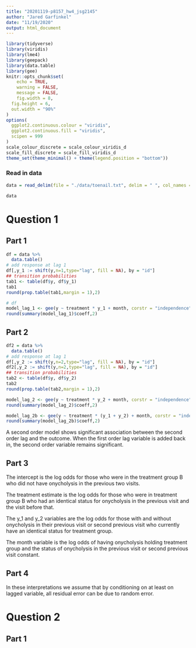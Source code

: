 ```yaml
---
title: "20201119-p8157_hw4_jsg2145"
author: "Jared Garfinkel"
date: "11/19/2020"
output: html_document
---
```


```r
library(tidyverse)
library(viridis)
library(lme4)
library(geepack)
library(data.table)
library(gee)
knitr::opts_chunk$set(
	echo = TRUE,
	warning = FALSE,
	message = FALSE,
	fig.width = 8, 
  fig.height = 6,
  out.width = "90%"
)
options(
  ggplot2.continuous.colour = "viridis",
  ggplot2.continuous.fill = "viridis",
  scipen = 999
)
scale_colour_discrete = scale_colour_viridis_d
scale_fill_discrete = scale_fill_viridis_d
theme_set(theme_minimal() + theme(legend.position = "bottom"))
```

### Read in data

```r
data = read_delim(file = "./data/toenail.txt", delim = " ", col_names = c("id", "y", "treatment", "month", "visit"), skip = 1)

data
```

# Question 1

## Part 1

```r
df = data %>% 
  data.table()
# add response at lag 1 
df[,y_1 := shift(y,n=1,type="lag", fill = NA), by = "id"]
## transition probabilities 
tab1 <- table(df$y, df$y_1)
tab1
round(prop.table(tab1,margin = 1),2)
```

```r
# df
model_lag_1 <- gee(y ~ treatment * y_1 + month, corstr = "independence", family = binomial("logit"), id = id, data = df)
round(summary(model_lag_1)$coeff,2)
```
## Part 2

```r
df2 = data %>% 
  data.table()
# add response at lag 1 
df[,y_2 := shift(y,n=2,type="lag", fill = NA), by = "id"]
df2[,y_2 := shift(y,n=2,type="lag", fill = NA), by = "id"]
## transition probabilities 
tab2 <- table(df$y, df$y_2)
tab2
round(prop.table(tab2,margin = 1),2)
```

```r
model_lag_2 <- gee(y ~ treatment * y_2 + month, corstr = "independence", family = binomial("logit"), id = id, data = df2)
round(summary(model_lag_2)$coeff,2)
```

```r
model_lag_2b <- gee(y ~ treatment * (y_1 + y_2) + month, corstr = "independence", family = binomial("logit"), id = id, data = df)
round(summary(model_lag_2b)$coeff,2)
```

A second order model shows significant association between the second order lag and the outcome. When the first order lag variable is added back in, the second order variable remains significant.

## Part 3

The intercept is the log odds for those who were in the treatment group B who did not have onycholysis in the previous two visits.

The treatment estimate is the log odds for those who were in treatment group B who had an identical status for onycholysis in the previous visit and the visit before that.

The y_1 and y_2 variables are the log odds for those with and without onycholysis in their previous visit or second previous visit who currently have an identical status for treatment group.

The month variable is the log odds of having onycholysis holding treatment group and the status of onycholysis in the previous visit or second previous visit constant.

## Part 4

In these interpretations we assume that by conditioning on at least on lagged variable, all residual error can be due to random error.

# Question 2

## Part 1




